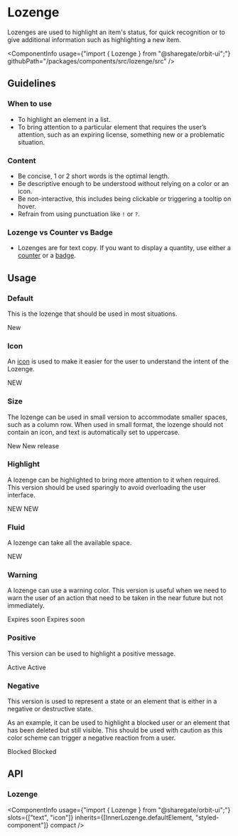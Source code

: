 
<Meta
    title="Components/Lozenge"
    id="lozenge"
/>

# Lozenge

<Tagline>Lozenges are used to highlight an item's status, for quick recognition or to give additional information such as highlighting a new item.</Tagline>

<ComponentInfo
    usage={"import { Lozenge } from \"@sharegate/orbit-ui\";"}
    githubPath="/packages/components/src/lozenge/src"
/>

## Guidelines

### When to use

- To highlight an element in a list.
- To bring attention to a particular element that requires the user’s attention, such as an expiring license, something new or a problematic situation.

### Content

- Be concise, 1 or 2 short words is the optimal length.
- Be descriptive enough to be understood without relying on a color or an icon.
- Be non-interactive, this includes being clickable or triggering a tooltip on hover.
- Refrain from using punctuation like `!` or `?`.

### Lozenge vs Counter vs Badge

- Lozenges are for text copy. If you want to display a quantity, use either a [counter](?path=/docs/counter--default-story) or a [badge](?path=/docs/badge--default-story).

## Usage

### Default

This is the lozenge that should be used in most situations.

<Preview>
    <Story name="default">
        <Lozenge>New</Lozenge>
    </Story>
</Preview>

### Icon

An [icon](?path=/docs/icon-gallery--page) is used to make it easier for the user to understand the intent of the Lozenge.

<Preview>
    <Story name="icon">
        <Lozenge>
            <CheckCircleIcon />
            <Text>NEW</Text>
        </Lozenge>
    </Story>
</Preview>

### Size

The lozenge can be used in small version to accommodate smaller spaces, such as a column row. When used in small format, the lozenge should not contain an icon, and text is automatically set to uppercase.

<Preview>
    <Story name="size">
        <Inline alignY="center">
            <Lozenge size="sm">New</Lozenge>
            <Lozenge>New release</Lozenge>
        </Inline>
    </Story>
</Preview>

### Highlight

A lozenge can be highlighted to bring more attention to it when required. This version should be used sparingly to avoid overloading the user interface.

<Preview>
    <Story name="highlight">
        <Inline alignY="center">
            <Lozenge size="sm" highlight>NEW</Lozenge>
            <Lozenge highlight>NEW</Lozenge>
        </Inline>
    </Story>
</Preview>

### Fluid

A lozenge can take all the available space.

<Preview>
    <Story name="fluid">
        <Lozenge fluid>NEW</Lozenge>
    </Story>
</Preview>

### Warning

A lozenge can use a warning color. This version is useful when we need to warn the user of an action that need to be taken in the near future but not immediately.

<Preview>
    <Story name="warning">
        <Inline alignY="center">
            <Lozenge variant="warning">Expires soon</Lozenge>
            <Lozenge variant="warning" highlight>Expires soon</Lozenge>
        </Inline>
    </Story>
</Preview>

### Positive

This version can be used to highlight a positive message.

<Preview>
    <Story name="positive">
        <Inline alignY="center">
            <Lozenge variant="positive">Active</Lozenge>
            <Lozenge variant="positive" highlight>Active</Lozenge>
        </Inline>
    </Story>
</Preview>


### Negative

This version is used to represent a state or an element that is either in a negative or destructive state.

As an example, it can be used to highlight a blocked user or an element that has been deleted but still visible. This should be used with caution as this color scheme can trigger a negative reaction from a user.

<Preview>
    <Story name="negative">
        <Inline alignY="center">
            <Lozenge variant="negative">Blocked</Lozenge>
            <Lozenge variant="negative" highlight>Blocked</Lozenge>
        </Inline>
    </Story>
</Preview>

## API

### Lozenge

<ComponentInfo
    usage={"import { Lozenge } from \"@sharegate/orbit-ui\";"}
    slots={["text", "icon"]}
    inherits={[InnerLozenge.defaultElement, "styled-component"]}
    compact
/>

<ArgsTable of={InnerLozenge} sort="alpha" />

